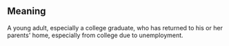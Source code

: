 == Meaning ==

A young adult, especially a college graduate, who has returned to his or her parents' home, especially from college due to unemployment.